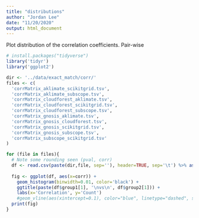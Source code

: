 ```yaml
---
title: "distributions"
author: "Jordan Lee"
date: "11/20/2020"
output: html_document
---
```


Plot distribution of the correlation coefficients. Pair-wise

```r
# install.packages("tidyverse")
library('tidyr')
library('ggplot2')
```


```r
dir <- '../data/exact_match/corr/'
files <- c(
  'corrMatrix_aklimate_scikitgrid.tsv',
  'corrMatrix_aklimate_subscope.tsv',
  'corrMatrix_cloudforest_aklimate.tsv',
  'corrMatrix_cloudforest_scikitgrid.tsv',
  'corrMatrix_cloudforest_subscope.tsv',
  'corrMatrix_gnosis_aklimate.tsv',
  'corrMatrix_gnosis_cloudforest.tsv',
  'corrMatrix_gnosis_scikitgrid.tsv',
  'corrMatrix_gnosis_subscope.tsv',
  'corrMatrix_subscope_scikitgrid.tsv'
)
```

```r
for (file in files){
  # Note some rounding seen (pval, corr)
  df <- read.csv(paste(dir,file, sep=''), header=TRUE, sep='\t') %>% as.data.frame()
  
  fig <- ggplot(df, aes(x=corr)) +
    geom_histogram(binwidth=0.01, color='black') +
    ggtitle(paste(df$group1[1], '\nvs\n', df$group2[1])) +
    labs(x='Correlation', y='Count')
    #geom_vline(aes(xintercept=0.1), color="blue", linetype="dashed", size=1)
  print(fig)
}
```
